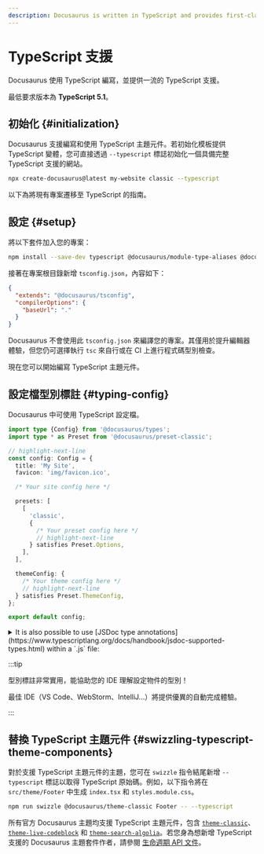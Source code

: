 ```yaml
---
description: Docusaurus is written in TypeScript and provides first-class TypeScript support.
---
```


# TypeScript 支援

Docusaurus 使用 TypeScript 編寫，並提供一流的 TypeScript 支援。

最低要求版本為 **TypeScript 5.1**。

## 初始化 {#initialization}

Docusaurus 支援編寫和使用 TypeScript 主題元件。若初始化模板提供 TypeScript 變體，您可直接透過 `--typescript` 標誌初始化一個具備完整 TypeScript 支援的網站。

```bash
npx create-docusaurus@latest my-website classic --typescript
```

以下為將現有專案遷移至 TypeScript 的指南。

## 設定 {#setup}

將以下套件加入您的專案：

```bash npm2yarn
npm install --save-dev typescript @docusaurus/module-type-aliases @docusaurus/tsconfig @docusaurus/types
```

接著在專案根目錄新增 `tsconfig.json`，內容如下：

```json title="tsconfig.json"
{
  "extends": "@docusaurus/tsconfig",
  "compilerOptions": {
    "baseUrl": "."
  }
}
```

Docusaurus 不會使用此 `tsconfig.json` 來編譯您的專案。其僅用於提升編輯器體驗，但您仍可選擇執行 `tsc` 來自行或在 CI 上進行程式碼型別檢查。

現在您可以開始編寫 TypeScript 主題元件。

## 設定檔型別標註 {#typing-config}

Docusaurus 中可使用 TypeScript 設定檔。

```ts title="docusaurus.config.ts"
import type {Config} from '@docusaurus/types';
import type * as Preset from '@docusaurus/preset-classic';

// highlight-next-line
const config: Config = {
  title: 'My Site',
  favicon: 'img/favicon.ico',

  /* Your site config here */

  presets: [
    [
      'classic',
      {
        /* Your preset config here */
        // highlight-next-line
      } satisfies Preset.Options,
    ],
  ],

  themeConfig: {
    /* Your theme config here */
    // highlight-next-line
  } satisfies Preset.ThemeConfig,
};

export default config;
```

<details>
  <summary>It is also possible to use [JSDoc type annotations](https://www.typescriptlang.org/docs/handbook/jsdoc-supported-types.html) within a `.js` file:</summary>

By default, the Docusaurus TypeScript config does not type-check JavaScript files.

The `// @ts-check` comment ensures the config file is properly type-checked when running `npx tsc`.

```js title="docusaurus.config.js"
// highlight-next-line
// @ts-check

// highlight-next-line
/** @type {import('@docusaurus/types').Config} */
const config = {
  tagline: 'Dinosaurs are cool',
  favicon: 'img/favicon.ico',

  /* Your site config here */

  presets: [
    [
      '@docusaurus/preset-classic',
      // highlight-next-line
      /** @type {import('@docusaurus/preset-classic').Options} */
      (
        {
          /* Your preset config here */
        }
      ),
    ],
  ],
  themeConfig:
    // highlight-next-line
    /** @type {import('@docusaurus/preset-classic').ThemeConfig} */
    (
      {
        /* Your theme config here */
      }
    ),
};

export default config;
```

</details>

:::tip

型別標註非常實用，能協助您的 IDE 理解設定物件的型別！

最佳 IDE（VS Code、WebStorm、IntelliJ...）將提供優異的自動完成體驗。

:::

## 替換 TypeScript 主題元件 {#swizzling-typescript-theme-components}

對於支援 TypeScript 主題元件的主題，您可在 `swizzle` 指令結尾新增 `--typescript` 標誌以取得 TypeScript 原始碼。例如，以下指令將在 `src/theme/Footer` 中生成 `index.tsx` 和 `styles.module.css`。

```bash npm2yarn
npm run swizzle @docusaurus/theme-classic Footer -- --typescript
```

所有官方 Docusaurus 主題均支援 TypeScript 主題元件，包含 [`theme-classic`](./api/themes/theme-classic.mdx)、[`theme-live-codeblock`](./api/themes/theme-live-codeblock.mdx) 和 [`theme-search-algolia`](./api/themes/theme-search-algolia.mdx)。若您身為想新增 TypeScript 支援的 Docusaurus 主題套件作者，請參閱 [生命週期 API 文件](./api/plugin-methods/extend-infrastructure.mdx#getTypeScriptThemePath)。